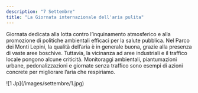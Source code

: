 ```yaml
---
description: "7 Settembre"
title: "La Giornata internazionale dell'aria pulita"
---
```


Giornata dedicata alla lotta contro l’inquinamento atmosferico e alla promozione di politiche ambientali efficaci per la salute pubblica. Nel Parco dei Monti Lepini, la qualità dell’aria è in generale buona, grazie alla presenza di vaste aree boschive. Tuttavia, la vicinanza ad aree industriali e il traffico locale pongono alcune criticità. Monitoraggi ambientali, piantumazioni urbane, pedonalizzazioni e giornate senza traffico sono esempi di azioni concrete per migliorare l’aria che respiriamo. 
<Frame>
  ![1 Jp](/images/settembre/1.jpg)
</Frame>
